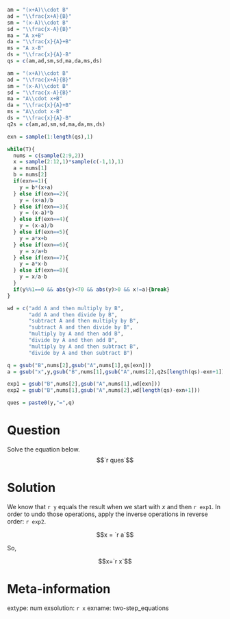 ```r
am = "(x+A)\\cdot B"
ad = "\\frac{x+A}{B}"
sm = "(x-A)\\cdot B"
sd = "\\frac{x-A}{B}"
ma = "A x+B"
da = "\\frac{x}{A}+B"
ms = "A x-B"
ds = "\\frac{x}{A}-B"
qs = c(am,ad,sm,sd,ma,da,ms,ds)

am = "(x+A)\\cdot B"
ad = "\\frac{x+A}{B}"
sm = "(x-A)\\cdot B"
sd = "\\frac{x-A}{B}"
ma = "A\\cdot x+B"
da = "\\frac{x}{A}+B"
ms = "A\\cdot x-B"
ds = "\\frac{x}{A}-B"
q2s = c(am,ad,sm,sd,ma,da,ms,ds)

exn = sample(1:length(qs),1)

while(T){
  nums = c(sample(2:9,2))
  x = sample(2:12,1)*sample(c(-1,1),1)
  a = nums[1]
  b = nums[2]
  if(exn==1){
    y = b*(x+a)
  } else if(exn==2){
    y = (x+a)/b
  } else if(exn==3){
    y = (x-a)*b
  } else if(exn==4){
    y = (x-a)/b
  } else if(exn==5){
    y = a*x+b
  } else if(exn==6){
    y = x/a+b
  } else if(exn==7){
    y = a*x-b
  } else if(exn==8){
    y = x/a-b
  }
  if(y%%1==0 && abs(y)<70 && abs(y)>0 && x!=a){break}
}

wd = c("add A and then multiply by B",
       "add A and then divide by B",
       "subtract A and then multiply by B",
       "subtract A and then divide by B",
       "multiply by A and then add B",
       "divide by A and then add B",
       "multiply by A and then subtract B",
       "divide by A and then subtract B")

q = gsub("B",nums[2],gsub("A",nums[1],qs[exn]))
a = gsub("x",y,gsub("B",nums[1],gsub("A",nums[2],q2s[length(qs)-exn+1])))

exp1 = gsub("B",nums[2],gsub("A",nums[1],wd[exn]))
exp2 = gsub("B",nums[1],gsub("A",nums[2],wd[length(qs)-exn+1]))

ques = paste0(y,"=",q)
```

Question
========

Solve the equation below.
$$`r ques`$$


Solution
========

We know that `r y` equals the result when we start with $x$ and then `r exp1`. In order to undo those operations, apply the inverse operations in reverse order: `r exp2`.

$$x = `r a`$$


So,

$$x=`r x`$$



Meta-information
============
extype: num
exsolution: `r x`
exname: two-step_equations